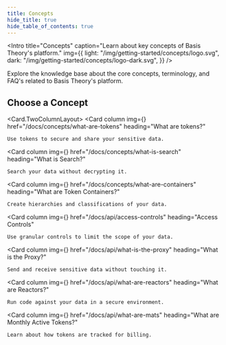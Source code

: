 ```yaml
---
title: Concepts
hide_title: true
hide_table_of_contents: true
---
```



<Intro
  title="Concepts"
  caption="Learn about key concepts of Basis Theory's platform."
  img={{
    light: "/img/getting-started/concepts/logo.svg",
    dark: "/img/getting-started/concepts/logo-dark.svg",
  }}
/>

Explore the knowledge base about the core concepts, terminology, and FAQ's related to Basis Theory's platform.

## Choose a Concept

<Card.TwoColumnLayout>
  <Card
    column
    img={<Question />}
    href="/docs/concepts/what-are-tokens"
    heading="What are tokens?"
  >
    Use tokens to secure and share your sensitive data.
  </Card>

  <Card
    column
    img={<Question />}
    href="/docs/concepts/what-is-search"
    heading="What is Search?"
  >
    Search your data without decrypting it.
  </Card>

  <Card
    column
    img={<Question />}
    href="/docs/concepts/what-are-containers"
    heading="What are Token Containers?"
  >
    Create hierarchies and classifications of your data.
  </Card>

  <Card
    column
    img={<Question />}
    href="/docs/api/access-controls"
    heading="Access Controls"
  >
    Use granular controls to limit the scope of your data.
  </Card>

  <Card
    column
    img={<Question />}
    href="/docs/api/what-is-the-proxy"
    heading="What is the Proxy?"
  >
    Send and receive sensitive data without touching it.
  </Card>

  <Card
    column
    img={<Question />}
    href="/docs/api/what-are-reactors"
    heading="What are Reactors?"
  >
    Run code against your data in a secure environment.
  </Card>

  <Card
    column
    img={<Question />}
    href="/docs/api/what-are-mats"
    heading="What are Monthly Active Tokens?"
  >
    Learn about how tokens are tracked for billing.
  </Card>
</Card.TwoColumnLayout>